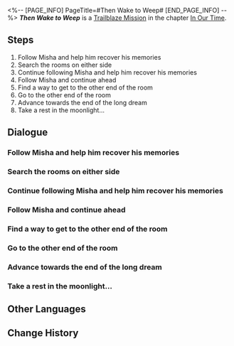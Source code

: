 <%-- [PAGE_INFO]
PageTitle=#Then Wake to Weep#
[END_PAGE_INFO] --%>
{{Stub|Dialogue.}}
{{Mission Infobox
|id            = 1032802
|title         = 
|image         = <!--Mission Then Wake to Weep.png-->
|type          = Trailblaze
|event_name    = 
|chapter       = In Our Time
|requirements  = {{subst:void|<!--Unknown: {"Type":"Manual"}-->}}
|summary       = With the passing of an extremely long night, Misha finally regains his identity: The oblivious main character in the childhood dream of the Watchmaker, Mikhail Char Legwork &mdash; Clockie's friend, a young apprentice, and a future Express maintenance engineer... Simultaneously, he is the origin of an aged Nameless' Trailblazing journey. Misha has completed his mission and the Watchmaker has fulfilled his final, long-awaited wish. Now, the future of Penacony is in your hands.
|characters    = Clockie; Himeko; March 7th; Mikhail Char Legwork; Misha; Trailblazer
|startLocation = [[Penacony]] - [[A Child's Dream]]
|world         = Penacony
|area          = A Child's Dream
|prev          = 
|next          = 
|rewards       = Traveler's Guide*5; Refined Aether*4; Lost Crystal*5; Credit*60,000
}}
'''''Then Wake to Weep''''' is a [[Trailblaze Mission]] in the chapter [[In Our Time]].

==Steps==
# Follow Misha and help him recover his memories
# Search the rooms on either side
# Continue following Misha and help him recover his memories
# Follow Misha and continue ahead
# Find a way to get to the other end of the room
# Go to the other end of the room
# Advance towards the end of the long dream
# Take a rest in the moonlight...

<!--
==Gameplay Notes==

--><!--
==Trial Character==

-->
==Dialogue==
{{Stub Dialogue}}

===Follow Misha and help him recover his memories{{subst:void|<!--103280217-->}}===
{{Dialogue Start}}
:{{tx}}
{{Mission Description|type=trailblaze|location=A Child's Dream|update|Time reverses to the point before you left Dreamflux Reef. Himeko returns from Golden Hour with a powerful deduction: There may be some inextricable link between the empty dream bubble that the Watchmaker is holding and Misha the bellboy.<br />In order to prove it, you take Misha back into Mikhail's dream bubble... If everything goes as expected, the truth may be lurking here in this long dream of the child.}}
{{Dialogue End}}

===Search the rooms on either side{{subst:void|<!--103280203-->}}===
{{Dialogue Start}}
:{{tx}}
{{Dialogue End}}

===Continue following Misha and help him recover his memories{{subst:void|<!--103280205-->}}===
{{Dialogue Start}}
:{{tx}}
{{Dialogue End}}

===Follow Misha and continue ahead{{subst:void|<!--103280221-->}}===
{{Dialogue Start}}
:{{tx}}
{{Dialogue End}}

===Find a way to get to the other end of the room{{subst:void|<!--103280208-->}}===
{{Dialogue Start}}
:{{tx}}
{{Dialogue End}}

===Go to the other end of the room{{subst:void|<!--103280209-->}}===
{{Dialogue Start}}
:{{tx}}
{{Dialogue End}}

===Advance towards the end of the long dream{{subst:void|<!--103280223-->}}===
{{Mission Description|type=trailblaze|location=A Child's Dream|update|With the passing of an extremely long night, Misha has finally regained his identity: The oblivious main character in the childhood dream of the Watchmaker, Mikhail Char Legwork &mdash; Clockie's friend, a young apprentice, a future Express maintenance engineer... Simultaneously, the origin of an old Nameless' Trailblazing journey.<br />He has completed his mission and the Watchmaker has fulfilled his final, long-awaited wish. Now, the future of Penacony is in your hands.}}
{{Dialogue Start}}
:{{tx}}
{{Dialogue End}}

===Take a rest in the moonlight...{{subst:void|<!--103280212-->}}===
{{Mission Description|type=trailblaze|location=Dreamflux Reef|update|Dear future Nameless:<br /><br />I have been waiting for you all this time, future Nameless. Though I know not where you come from, what you look like, or even your name... For now, please allow me to call you the "Trailblazer".<br />I am sure you have learned of who I am by now... A former Astral Express maintenance engineer, an apprentice of little promise, and an old man who lived an entirely unremarkable existence. I set out on the Trailblazing journey so I might learn about life itself and everything within. However, the more I learned, the more I found myself lost in confusion and distress. I thought that I would be able to learn how to live a better life, but all I learned was how to elegantly face the ending fate has paired you with... "Nihility".<br />Everyone in life will eventually find their own answer &mdash; to resist or to obey fate &mdash; but these questions do not belong to Trailblaze. Although, I fear this question may simply be too profound. I fear even Akivili THEMSELF would not be able to provide a single answer that is unique to Trailblaze. However, as a Nameless... as a person... we have the right to reflect. We have the right to act. We have the right to define our own endings. We have the right to move forward. As we advance down the road to our own ending, there are many things that people are capable of, and our endings will thus take on a completely new meaning. A Nameless does not indulge in temporary dreams, nor would they forsake their birth rights due to pain and suffering.<br /><br />Do you still recall the question I left in my invitation letter, Trailblazer? "Why does life slumber?"<br /><br />"People slumber so that, eventually, they can awaken from their dreams." ...This is the answer that an old Nameless devoted his entire life to finding.}}
{{Dialogue Start}}
:{{tx}}
{{Dialogue End}}

==Other Languages==
{{Other Languages
|en   = Then Wake to Weep
|zhs  = 等醒来再哭泣
|zht  = 等醒來再哭泣
|ja   = 涙は目覚めの後で
|ko   = 눈물은 잠에서 깬 후에
|es   = Despierta, solo para llorar
|fr   = Réveil en sanglots
|ru   = Пробудишься - рыдай!
|th   = ร้องไห้อีกคราเมื่อยามตื่น
|vi   = Tỉnh Giấc Rồi Khóc Tiếp
|de   = Dann wach auf und weine
|id   = Jatuh Air Mata, Kala Sadar Menyapa
|pt   = Desperte para Chorar
}}

==Change History==
{{Change History|2.2}}
